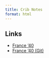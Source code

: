 ```yaml
---
title: Crib Notes
format: html
---
```

## Links
- [France '40](https://github.com/PU-Consim/crib-notes/blob/main/summary-france40.html)
- [France '40 (Git)](summary-france40.html)